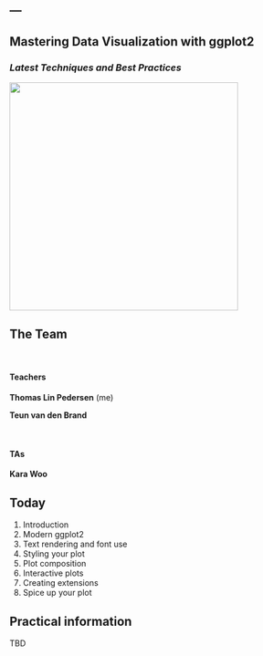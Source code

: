 ---
---

## Mastering Data Visualization with ggplot2
### *Latest Techniques and Best Practices*

::: r-stack
![](https://github.com/rstudio/hex-stickers/blob/main/PNG/ggplot2.png?raw=true){width="400"}
:::

## The Team

&nbsp;

#### Teachers
**Thomas Lin Pedersen** (me)

**Teun van den Brand**

&nbsp;

#### TAs
**Kara Woo**

## Today

1. Introduction
2. Modern ggplot2
3. Text rendering and font use
4. Styling your plot
5. Plot composition
6. Interactive plots
7. Creating extensions
8. Spice up your plot

## Practical information

TBD
